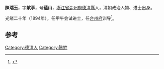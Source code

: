 '''陳瑞玉'''，字'''献亭'''，号'''蕴山'''，[[浙江省|浙江省]][[湖州府|湖州府]][[德清縣|德清縣]]人，清朝政治人物、进士出身。

光绪二十年（1894年），任甲午会试进士，任[[台州府|台州府]]训导<ref>{{cite news|title=“位育经纶”石刻被发现|url=http://dqnews.zjol.com.cn/dqnews/system/2014/08/11/018299338.shtml|accessdate=2015-05-09|work=德清新闻网|archive-date=2019-06-08|archive-url=https://web.archive.org/web/20190608135625/http://dqnews.zjol.com.cn/dqnews/system/2014/08/11/018299338.shtml|dead-url=no}}</ref>。

==参考==
{{reflist}}
{{清朝人物小作品}}
{{光緒二十年甲午恩科殿試金榜}}

[[Category:德清人|Category:德清人]]
[[Category:陈姓|Category:陈姓]]